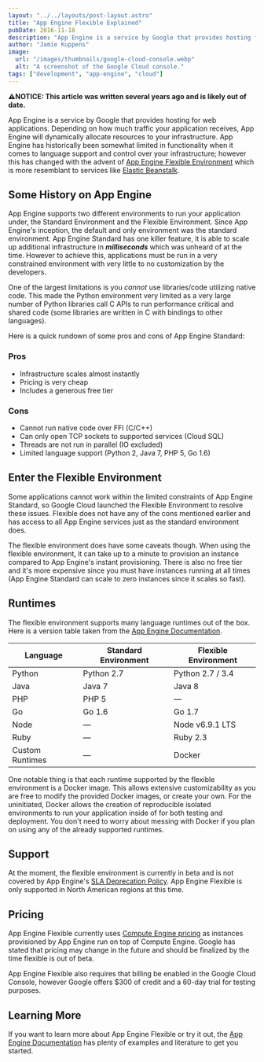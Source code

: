 ```yaml
---
layout: "../../layouts/post-layout.astro"
title: "App Engine Flexible Explained"
pubDate: 2016-11-18
description: "App Engine is a service by Google that provides hosting for web applications. Depending on how much traffic your application receives, App Engine will dynamically allocate resources to your infrastructure.  App Engine has historically been somewhat limited in functionality when it comes to language support and control over your infrastructure; however this has changed with the advent of App Engine Flexible Environment which is more resemblant to services like Elastic Beanstalk."
author: "Jamie Kuppens"
image:
  url: "/images/thumbnails/google-cloud-console.webp"
  alt: "A screenshot of the Google Cloud console."
tags: ["development", "app-engine", "cloud"]
---
```


**⚠️NOTICE: This article was written several years ago and is likely out of date.**

App Engine is a service by Google that provides hosting for web applications. Depending on how much
traffic your application receives, App Engine will dynamically allocate resources to your
infrastructure.  App Engine has historically been somewhat limited in functionality when it comes to
language support and control over your infrastructure; however this has changed with the advent of
[App Engine Flexible Environment](https://cloud.google.com/appengine/docs/flexible/) which is more
resemblant to services like [Elastic Beanstalk](https://aws.amazon.com/elasticbeanstalk/).

## Some History on App Engine

App Engine supports two different environments to run your application under, the Standard
Environment and the Flexible Environment. Since App Engine's inception, the default and only
environment was the standard environment. App Engine Standard has one killer feature, it is able to
scale up additional infrastructure in **_milliseconds_** which was unheard of at the time. However
to achieve this, applications must be run in a very constrained environment with very little to no
customization by the developers.

One of the largest limitations is you _cannot_ use libraries/code utilizing native code. This made
the Python environment very limited as a very large number of Python libraries call C APIs to run
performance critical and shared code (some libraries are written in C with bindings to other
languages).

Here is a quick rundown of some pros and cons of App Engine Standard:

### Pros

* Infrastructure scales almost instantly
* Pricing is very cheap
* Includes a generous free tier

### Cons

* Cannot run native code over FFI (C/C++)
* Can only open TCP sockets to supported services (Cloud SQL)
* Threads are not run in parallel (IO excluded)
* Limited language support (Python 2, Java 7, PHP 5, Go 1.6)

## Enter the Flexible Environment

Some applications cannot work within the limited constraints of App Engine Standard, so Google Cloud
launched the Flexible Environment to resolve these issues. Flexible does not have any of the cons
mentioned earlier and has access to all App Engine services just as the standard environment does.

The flexible environment does have some caveats though. When using the flexible environment, it can
take up to a minute to provision an instance compared to App Engine's instant provisioning. There is
also no free tier and it's more expensive since you must have instances running at all times (App
Engine Standard can scale to zero instances since it scales so fast).

## Runtimes

The flexible environment supports many language runtimes out of the box. Here is a version table
taken from the [App Engine Documentation](https://cloud.google.com/appengine/docs).

| Language        | Standard Environment | Flexible Environment |
|-----------------|----------------------|----------------------|
| Python          | Python 2.7           | Python 2.7 / 3.4     |
| Java            | Java 7               | Java 8               |
| PHP             | PHP 5                | —                    |
| Go              | Go 1.6               | Go 1.7               |
| Node            | —                    | Node v6.9.1 LTS      |
| Ruby            | —                    | Ruby 2.3             |
| Custom Runtimes | —                    | Docker               |

One notable thing is that each runtime supported by the flexible environment is a Docker image. This
allows extensive customizability as you are free to modify the provided Docker images, or create
your own. For the uninitiated, Docker allows the creation of reproducible isolated environments to
run your application inside of for both testing and deployment. You don't need to worry about
messing with Docker if you plan on using any of the already supported runtimes.

## Support

At the moment, the flexible environment is currently in beta and is not covered by App Engine's [SLA
Deprecation Policy](https://cloud.google.com/appengine/sla). App Engine Flexible is only supported
in North American regions at this time.

## Pricing

App Engine Flexible currently uses [Compute Engine
pricing](https://cloud.google.com/compute/pricing) as instances provisioned by App Engine run on top
of Compute Engine. Google has stated that pricing may change in the future and should be finalized
by the time flexible is out of beta.

App Engine Flexible also requires that billing be enabled in the Google Cloud Console, however
Google offers $300 of credit and a 60-day trial for testing purposes.

## Learning More

If you want to learn more about App Engine Flexible or try it out, the [App Engine
Documentation](https://cloud.google.com/appengine/docs/flexible/python/) has plenty of examples and
literature to get you started.
